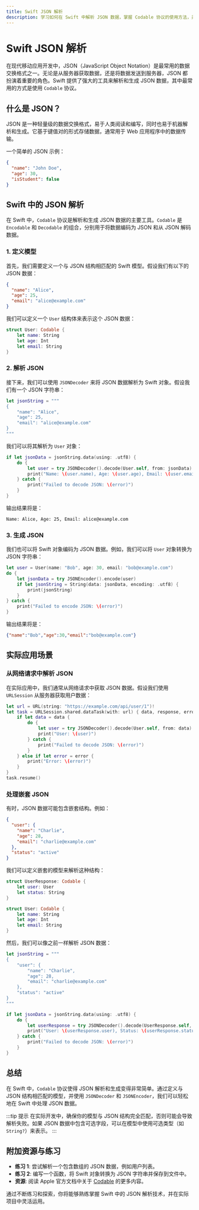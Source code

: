 ```yaml
---
title: Swift JSON 解析
description: 学习如何在 Swift 中解析 JSON 数据，掌握 Codable 协议的使用方法，并通过实际案例理解 JSON 解析的应用场景。
---
```


# Swift JSON 解析

在现代移动应用开发中，JSON（JavaScript Object Notation）是最常用的数据交换格式之一。无论是从服务器获取数据，还是将数据发送到服务器，JSON 都扮演着重要的角色。Swift 提供了强大的工具来解析和生成 JSON 数据，其中最常用的方式是使用 `Codable` 协议。

## 什么是 JSON？

JSON 是一种轻量级的数据交换格式，易于人类阅读和编写，同时也易于机器解析和生成。它基于键值对的形式存储数据，通常用于 Web 应用程序中的数据传输。

一个简单的 JSON 示例：

```json
{
  "name": "John Doe",
  "age": 30,
  "isStudent": false
}
```

## Swift 中的 JSON 解析

在 Swift 中，`Codable` 协议是解析和生成 JSON 数据的主要工具。`Codable` 是 `Encodable` 和 `Decodable` 的组合，分别用于将数据编码为 JSON 和从 JSON 解码数据。

### 1. 定义模型

首先，我们需要定义一个与 JSON 结构相匹配的 Swift 模型。假设我们有以下的 JSON 数据：

```json
{
  "name": "Alice",
  "age": 25,
  "email": "alice@example.com"
}
```

我们可以定义一个 `User` 结构体来表示这个 JSON 数据：

```swift
struct User: Codable {
    let name: String
    let age: Int
    let email: String
}
```

### 2. 解析 JSON

接下来，我们可以使用 `JSONDecoder` 来将 JSON 数据解析为 Swift 对象。假设我们有一个 JSON 字符串：

```swift
let jsonString = """
{
    "name": "Alice",
    "age": 25,
    "email": "alice@example.com"
}
"""
```

我们可以将其解析为 `User` 对象：

```swift
if let jsonData = jsonString.data(using: .utf8) {
    do {
        let user = try JSONDecoder().decode(User.self, from: jsonData)
        print("Name: \(user.name), Age: \(user.age), Email: \(user.email)")
    } catch {
        print("Failed to decode JSON: \(error)")
    }
}
```

输出结果将是：

```
Name: Alice, Age: 25, Email: alice@example.com
```

### 3. 生成 JSON

我们也可以将 Swift 对象编码为 JSON 数据。例如，我们可以将 `User` 对象转换为 JSON 字符串：

```swift
let user = User(name: "Bob", age: 30, email: "bob@example.com")
do {
    let jsonData = try JSONEncoder().encode(user)
    if let jsonString = String(data: jsonData, encoding: .utf8) {
        print(jsonString)
    }
} catch {
    print("Failed to encode JSON: \(error)")
}
```

输出结果将是：

```json
{"name":"Bob","age":30,"email":"bob@example.com"}
```

## 实际应用场景

### 从网络请求中解析 JSON

在实际应用中，我们通常从网络请求中获取 JSON 数据。假设我们使用 `URLSession` 从服务器获取用户数据：

```swift
let url = URL(string: "https://example.com/api/user/1")!
let task = URLSession.shared.dataTask(with: url) { data, response, error in
    if let data = data {
        do {
            let user = try JSONDecoder().decode(User.self, from: data)
            print("User: \(user)")
        } catch {
            print("Failed to decode JSON: \(error)")
        }
    } else if let error = error {
        print("Error: \(error)")
    }
}
task.resume()
```

### 处理嵌套 JSON

有时，JSON 数据可能包含嵌套结构。例如：

```json
{
  "user": {
    "name": "Charlie",
    "age": 28,
    "email": "charlie@example.com"
  },
  "status": "active"
}
```

我们可以定义嵌套的模型来解析这种结构：

```swift
struct UserResponse: Codable {
    let user: User
    let status: String
}

struct User: Codable {
    let name: String
    let age: Int
    let email: String
}
```

然后，我们可以像之前一样解析 JSON 数据：

```swift
let jsonString = """
{
    "user": {
        "name": "Charlie",
        "age": 28,
        "email": "charlie@example.com"
    },
    "status": "active"
}
"""

if let jsonData = jsonString.data(using: .utf8) {
    do {
        let userResponse = try JSONDecoder().decode(UserResponse.self, from: jsonData)
        print("User: \(userResponse.user), Status: \(userResponse.status)")
    } catch {
        print("Failed to decode JSON: \(error)")
    }
}
```

## 总结

在 Swift 中，`Codable` 协议使得 JSON 解析和生成变得非常简单。通过定义与 JSON 结构相匹配的模型，并使用 `JSONDecoder` 和 `JSONEncoder`，我们可以轻松地在 Swift 中处理 JSON 数据。

:::tip 提示
在实际开发中，确保你的模型与 JSON 结构完全匹配，否则可能会导致解析失败。如果 JSON 数据中包含可选字段，可以在模型中使用可选类型（如 `String?`）来表示。
:::

## 附加资源与练习

- **练习 1**: 尝试解析一个包含数组的 JSON 数据，例如用户列表。
- **练习 2**: 编写一个函数，将 Swift 对象转换为 JSON 字符串并保存到文件中。
- **资源**: 阅读 Apple 官方文档中关于 [Codable](https://developer.apple.com/documentation/swift/codable) 的更多内容。

通过不断练习和探索，你将能够熟练掌握 Swift 中的 JSON 解析技术，并在实际项目中灵活运用。